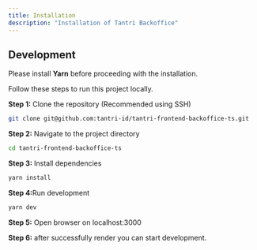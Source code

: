 ```yaml
---
title: Installation
description: "Installation of Tantri Backoffice"
---
```


## Development

<Callout title="Prerequisite">
  Please install <b>Yarn</b>
  before proceeding with the installation.
</Callout>

Follow these steps to run this project locally.

<b>Step 1:</b> Clone the repository (Recommended using SSH)

```bash
git clone git@github.com:tantri-id/tantri-frontend-backoffice-ts.git
```

<b>Step 2:</b> Navigate to the project directory

```bash
cd tantri-frontend-backoffice-ts
```

<b>Step 3:</b> Install dependencies

```bash
yarn install
```

<b>Step 4:</b>Run development

```bash
yarn dev
```

<b>Step 5:</b> Open browser on localhost:3000

<b>Step 6:</b> after successfully render you can start development.
